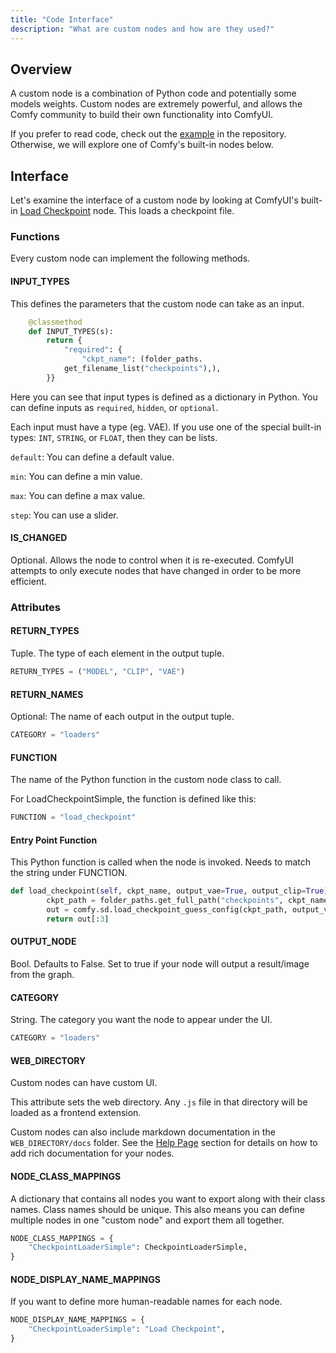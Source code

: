 ```yaml
---
title: "Code Interface"
description: "What are custom nodes and how are they used?"
---
```


## Overview

A custom node is a combination of Python code and potentially some models weights. Custom nodes are extremely powerful, and allows the Comfy community to build their own functionality into ComfyUI.

If you prefer to read code, check out the [example](https://github.com/comfyanonymous/ComfyUI/blob/master/custom_nodes/example_node.py.example) in the repository. Otherwise, we will explore one of Comfy's built-in nodes below.

## Interface

Let's examine the interface of a custom node by looking at ComfyUI's built-in [Load Checkpoint](https://github.com/comfyanonymous/ComfyUI/blob/master/nodes.py#L529C7-L529C29) node. This loads a checkpoint file.

### Functions

Every custom node can implement the following methods.

#### INPUT_TYPES

This defines the parameters that the custom node can take as an input.

```python
    @classmethod
    def INPUT_TYPES(s):
        return {
            "required": {
                "ckpt_name": (folder_paths.
            get_filename_list("checkpoints"),),
        }}
```

Here you can see that input types is defined as a dictionary in Python. You can define inputs as `required`, `hidden`, or `optional`.

Each input must have a type (eg. VAE). If you use one of the special built-in types: `INT`, `STRING`, or `FLOAT`, then they can be lists.

<Accordion title="Optional Fields">

`default`: You can define a default value.

`min`: You can define a min value.

`max`: You can define a max value.

`step`: You can use a slider.

</Accordion>

#### IS_CHANGED

Optional. Allows the node to control when it is re-executed. ComfyUI attempts to only execute nodes that have changed in order to be more efficient.

### Attributes

#### RETURN_TYPES

Tuple. The type of each element in the output tuple.

```python
RETURN_TYPES = ("MODEL", "CLIP", "VAE")
```

#### RETURN_NAMES

Optional: The name of each output in the output tuple.

```python
CATEGORY = "loaders"
```

#### FUNCTION

The name of the Python function in the custom node class to call.

For LoadCheckpointSimple, the function is defined like this:

```python
FUNCTION = "load_checkpoint"
```

#### Entry Point Function

This Python function is called when the node is invoked. Needs to match the string under FUNCTION.

```python
def load_checkpoint(self, ckpt_name, output_vae=True, output_clip=True):
        ckpt_path = folder_paths.get_full_path("checkpoints", ckpt_name)
        out = comfy.sd.load_checkpoint_guess_config(ckpt_path, output_vae=True, output_clip=True, embedding_directory=folder_paths.get_folder_paths("embeddings"))
        return out[:3]
```

#### OUTPUT_NODE

Bool. Defaults to False. Set to true if your node will output a result/image from the graph.

#### CATEGORY

String. The category you want the node to appear under the UI.

```python
CATEGORY = "loaders"
```

#### WEB_DIRECTORY

Custom nodes can have custom UI.

This attribute sets the web directory. Any `.js` file in that directory will be loaded as a frontend extension.

Custom nodes can also include markdown documentation in the `WEB_DIRECTORY/docs` folder. See the [Help Page](/custom-nodes/help-page) section for details on how to add rich documentation for your nodes.

#### NODE_CLASS_MAPPINGS

A dictionary that contains all nodes you want to export along with their class names. Class names should be unique. This also means you can define multiple nodes in one "custom node" and export them all together.

```python
NODE_CLASS_MAPPINGS = {
    "CheckpointLoaderSimple": CheckpointLoaderSimple,
}
```

#### NODE_DISPLAY_NAME_MAPPINGS

If you want to define more human-readable names for each node.

```python
NODE_DISPLAY_NAME_MAPPINGS = {
    "CheckpointLoaderSimple": "Load Checkpoint",
}
```
